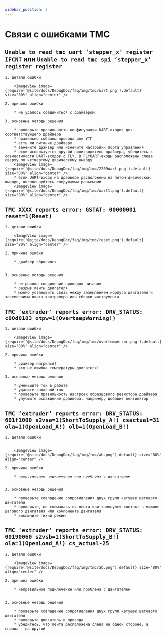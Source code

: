 ```yaml
---
sidebar_position: 3
---
```




# Связи с ошибками TMC

## `Unable to read tmc uart ‘stepper_x’ register IFCNT` или `Unable to read tmc spi ‘stepper_x’ register register`

    1. детали ошибки

        <ImageView image={require('@site/docs/DebugDoc/faq/img/tmc/uart.png').default} size="80%" align="center" />

    2. причина ошибки

        * не удалось соединиться с драйвером

    3. основные методы решения

        * проверьте правильность конфигурации UART-входов для соответствующего драйвера
        * правильно собраны провода для УТГ
        * есть ли питание драйверу
        * замените драйвер или измените настройки порта управления
        * если используется другой производитель драйвера, убедитесь в совместимости UART-входов с FLY. В FLYUART-входы расположены слева сверху по четвертому физическому выводу
        <ImageView image={require('@site/docs/DebugDoc/faq/img/tmc/2209uart.png').default} size="80%" align="center" />
        * если UART-входы на драйвере расположены на пятом физическом выводе, воспользуйтесь следующими разъемами
        <ImageView image={require('@site/docs/DebugDoc/faq/img/tmc/uart1.png').default} size="80%" align="center" />

## `TMC XXXX reports error: GSTAT: 00000001 reset=1(Reset)`

    1. детали ошибки

        <ImageView image={require('@site/docs/DebugDoc/faq/img/tmc/reset.png').default} size="80%" align="center" />

    2. причина ошибки

        * драйвер сбросился


    3. основные методы решения

        * не ровное соединение проводов питания
        * разрыв ленты двигателя
        * можно установить связь между заземлением корпуса двигателя и заземлением платы контролера или сборки инструмента

## `TMC 'extruder' reports error: DRV_STATUS: c00d0103 otpw=1(OvertempWarning!)`

    1. детали ошибки

        <ImageView image={require('@site/docs/DebugDoc/faq/img/tmc/overtemperror.png').default} size="80%" align="center" />

    2. причина ошибки

        * драйвер нагрелся!
        * это не ошибка температуры двигателя!

    3. основные методы решения

        * уменьшите ток в работе
        * удалите запасной ток
        * проверьте правильность настроек образцового резистора драйвера
        * улучшите охлаждение драйвера, например, добавив вентилятор

## `TMC ‘extruder’ reports error: DRV_STATUS: 601f1000 s2vsa=1(ShortToSupply_A!) csactual=31 ola=1(OpenLoad_A!) olb=1(OpenLoad_B!)`

    1. детали ошибки
    

        <ImageView image={require('@site/docs/DebugDoc/faq/img/tmc/ab.png').default} size="80%" align="center" />

    2. причина ошибки

        * неправильное подключение или проблема с двигателем


    3. основные методы решения
    
        * проверьте совпадение сопротивления двух групп катушек шагового двигателя
        * проверьте, не сломалась ли лента или замкнулся контакт в машине шагового двигателя или компоненте двигателя
        * выключите тихий режим

## `TMC 'extruder' reports error: DRV_STATUS: 00190060 s2vsb=1(ShortToSupply_B!) ola=1(OpenLoad_A!) cs_actual-25`

    1. детали ошибки
    
        <ImageView image={require('@site/docs/DebugDoc/faq/img/tmc/ab.png').default} size="80%" align="center" />

    2. причина ошибки

        * неправильное подключение или проблема с двигателем


    3. основные методы решения
    
        * проверьте совпадение сопротивления двух групп катушек шагового двигателя
        * проверьте двигатель и провода
        * убедитесь, что лента расположена слева на одной стороне, а справа - на другой